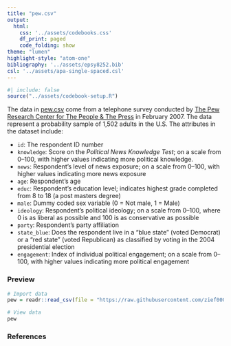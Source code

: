 ```yaml
---
title: "pew.csv"
output: 
  html:
    css: '../assets/codebooks.css'
    df_print: paged
    code_folding: show
theme: "lumen"
highlight-style: "atom-one"
bibliography: '../assets/epsy8252.bib'
csl: '../assets/apa-single-spaced.csl'
---
```



```r
#| include: false
source("../assets/codebook-setup.R")
```


The data in [pew.csv](https://raw.githubusercontent.com/zief0002/benevolent-anteater/main/data/pew.csv) come from a telephone survey conducted by [The Pew Research Center for The People &amp; The Press](https://www.pewresearch.org/politics/2007/04/15/public-knowledge-of-current-affairs-little-changed-by-news-and-information-revolutions/) in February 2007. The data represent a probability sample of 1,502 adults in the U.S. The attributes in the dataset include:

- `id`: The respondent ID number
- `knowledge`: Score on the *Political News Knowledge Test*; on a scale from 0--100, with higher values indicating more political knowledge.
- `news`: Respondent's level of news exposure; on a scale from 0--100, with higher values indicating more news exposure
- `age`: Respondent's age
- `educ`: Respondent's education level; indicates highest grade completed from 8 to 18 (a post masters degree)
- `male`: Dummy coded sex variable (0 = Not male, 1 = Male)
- `ideology`: Respondent's political ideology; on a scale from 0--100, where 0 is as liberal as possible and 100 is as conservative as possible
- `party`: Respondent's party affiliation
- `state_blue`: Does the respondent live in a "blue state" (voted Democrat) or a "red state" (voted Republican) as classified by voting in the 2004 presidential election
- `engagement`: Index of individual political engagement; on a scale from 0--100, with higher values indicating more political engagement


### Preview

```r
# Import data
pew = readr::read_csv(file = "https://raw.githubusercontent.com/zief0002/benevolent-anteater/main/data/pew.csv")

# View data
pew
```


### References


